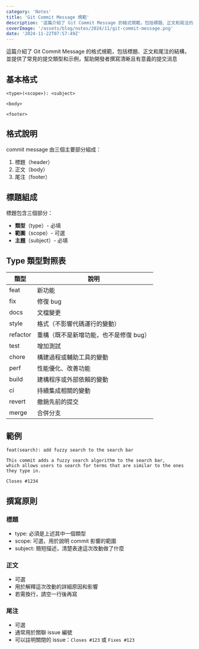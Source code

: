 ```yaml
---
category: 'Notes'
title: 'Git Commit Message 規範'
description: '這篇介紹了 Git Commit Message 的格式規範，包括標題、正文和尾注的結構，並提供了常見的提交類型和示例，幫助開發者撰寫清晰且有意義的提交消息'
coverImage: '/assets/blog/notes/2024/11/git-commit-message.png'
date: '2024-11-22T07:57:49Z'
---
```


這篇介紹了 Git Commit Message 的格式規範，包括標題、正文和尾注的結構，並提供了常見的提交類型和示例，幫助開發者撰寫清晰且有意義的提交消息

## 基本格式

```
<type>(<scope>): <subject>

<body>

<footer>
```

## 格式說明

commit message 由三個主要部分組成：

1. 標題（header）
2. 正文（body）
3. 尾注（footer）

## 標題組成

標題包含三個部分：

-   **類型**（type）- 必填
-   **範圍**（scope）- 可選
-   **主題**（subject）- 必填

## Type 類型對照表

| 類型     | 說明                                   |
| -------- | -------------------------------------- |
| feat     | 新功能                                 |
| fix      | 修復 bug                               |
| docs     | 文檔變更                               |
| style    | 格式（不影響代碼運行的變動）           |
| refactor | 重構（既不是新增功能，也不是修復 bug） |
| test     | 增加測試                               |
| chore    | 構建過程或輔助工具的變動               |
| perf     | 性能優化、改善功能                     |
| build    | 建構程序或外部依賴的變動               |
| ci       | 持續集成相關的變動                     |
| revert   | 撤銷先前的提交                         |
| merge    | 合併分支                               |

## 範例

```
feat(search): add fuzzy search to the search bar

This commit adds a fuzzy search algorithm to the search bar,
which allows users to search for terms that are similar to the ones they type in.

Closes #1234
```

## 撰寫原則

### 標題

-   type: 必須是上述其中一個類型
-   scope: 可選，用於說明 commit 影響的範圍
-   subject: 簡短描述，清楚表達這次改動做了什麼

### 正文

-   可選
-   用於解釋這次改動的詳細原因和影響
-   若需換行，請空一行後再寫

### 尾注

-   可選
-   通常用於關聯 issue 編號
-   可以註明關閉的 issue：`Closes #123` 或 `Fixes #123`
